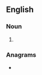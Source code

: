 ==English==

===Noun===
{{head|en|noun plural form}}

# {{plural of|wailing|lang=en}}

===Anagrams===
* {{anagrams|en|wingsail}}